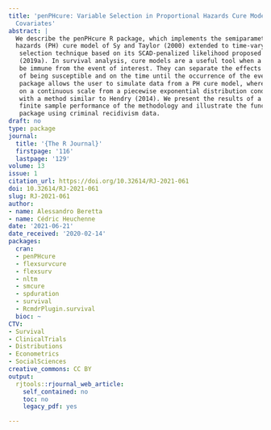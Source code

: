 ```yaml
---
title: 'penPHcure: Variable Selection in Proportional Hazards Cure Model with Time-Varying
  Covariates'
abstract: |
  We describe the penPHcure R package, which implements the semiparametric proportional
  hazards (PH) cure model of Sy and Taylor (2000) extended to time-varying covariates and the variable
   selection technique based on its SCAD-penalized likelihood proposed by Beretta and Heuchenne
   (2019a). In survival analysis, cure models are a useful tool when a fraction of the population is likely to
   be immune from the event of interest. They can separate the effects of certain factors on the probability
   of being susceptible and on the time until the occurrence of the event. Moreover, the penPHcure
   package allows the user to simulate data from a PH cure model, where the event-times are generated
   on a continuous scale from a piecewise exponential distribution conditional on time-varying covariates,
   with a method similar to Hendry (2014). We present the results of a simulation study to assess the
   finite sample performance of the methodology and illustrate the functionalities of the penPHcure
   package using criminal recidivism data.
draft: no
type: package
journal:
  title: '{The R Journal}'
  firstpage: '116'
  lastpage: '129'
volume: 13
issue: 1
citation_url: https://doi.org/10.32614/RJ-2021-061
doi: 10.32614/RJ-2021-061
slug: RJ-2021-061
author:
- name: Alessandro Beretta
- name: Cédric Heuchenne
date: '2021-06-21'
date_received: '2020-02-14'
packages:
  cran:
  - penPHcure
  - flexsurvcure
  - flexsurv
  - nltm
  - smcure
  - spduration
  - survival
  - RcmdrPlugin.survival
  bioc: ~
CTV:
- Survival
- ClinicalTrials
- Distributions
- Econometrics
- SocialSciences
creative_commons: CC BY
output:
  rjtools::rjournal_web_article:
    self_contained: no
    toc: no
    legacy_pdf: yes

---
```

